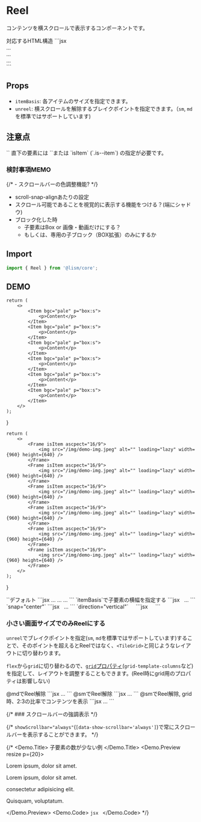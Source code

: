 

# Reel

コンテンツを横スクロールで表示するコンポーネントです。


<Demo>
	<Demo.Title>対応するHTML構造</Demo.Title>
	<Demo.Code>
	```jsx
	<div class="l--reel">
		<div class="is--item">...</div>
		<div class="is--item">...</div>
		<div class="is--item">...</div>
	</div>
	```
	</Demo.Code>
</Demo>


## Props

- `itemBasis`: 各アイテムのサイズを指定できます。
- `unreel`:  横スクロールを解除するブレイクポイントを指定できます。（`sm`, `md`を標準ではサポートしています)


## 注意点

<Alert preset="info">
`<Reel>` 直下の要素には `<Item>`または `isItem` (`.is--item`) の指定が必要です。
</Alert>


### 検討事項MEMO

{/* - スクロールバーの色調整機能? */}
- scroll-snap-alignあたりの設定
- スクロール可能であることを視覚的に表示する機能をつける？(端にシャドウ)
- ブロック化した時
	- 子要素はBox or 画像・動画だけにする？
	- もしくは、専用の子ブロック（BOX拡張）のみにするか


## Import

```js
import { Reel } from '@lism/core';
```


## DEMO

	return (
		<>
			<Item bgc="pale" p="box:s">
				<p>Content</p>
			</Item>
			<Item bgc="pale" p="box:s">
				<p>Content</p>
			</Item>
			<Item bgc="pale" p="box:s">
				<p>Content</p>
			</Item>
			<Item bgc="pale" p="box:s">
				<p>Content</p>
			</Item>
			<Item bgc="pale" p="box:s">
				<p>Content</p>
			</Item>
			<Item bgc="pale" p="box:s">
				<p>Content</p>
			</Item>
		</>
	);
}

	return (
		<>
			<Frame isItem ascpect="16/9">
				<img src="/img/demo-img.jpeg" alt="" loading="lazy" width={960} height={640} />
			</Frame>
			<Frame isItem ascpect="16/9">
				<img src="/img/demo-img.jpeg" alt="" loading="lazy" width={960} height={640} />
			</Frame>
			<Frame isItem ascpect="16/9">
				<img src="/img/demo-img.jpeg" alt="" loading="lazy" width={960} height={640} />
			</Frame>
			<Frame isItem ascpect="16/9">
				<img src="/img/demo-img.jpeg" alt="" loading="lazy" width={960} height={640} />
			</Frame>
			<Frame isItem ascpect="16/9">
				<img src="/img/demo-img.jpeg" alt="" loading="lazy" width={960} height={640} />
			</Frame>
			<Frame isItem ascpect="16/9">
				<img src="/img/demo-img.jpeg" alt="" loading="lazy" width={960} height={640} />
			</Frame>
		</>
	);
}

<Demo>
	<Demo.Title>
		`<Reel>`デフォルト
	</Demo.Title>
	<Demo.Preview resize p={20}>
		<Reel className='has:itemGuide'>
			<ReelContents />
		</Reel>
	</Demo.Preview>
	<Demo.Code>
		```jsx
		<Reel>
			<Item>...</Item>
			<Item>...</Item>
			...
		</Reel>
		```
	</Demo.Code>
</Demo>



<Demo>
	<Demo.Title>
		`itemBasis`で子要素の横幅を指定する
	</Demo.Title>
	<Demo.Preview resize p={20}>
		<Reel itemBasis="40%" gap={20}>
			<ReelImages />
		</Reel>
	</Demo.Preview>
	<Demo.Code>
		```jsx
		<Reel itemBasis="40%" gap={20}>
			<Frame isItem ascpect="16/9">
				<img src="..." alt="" loading="lazy" width={960} height={640} />
			</Frame>
			<Frame isItem ascpect="16/9">
				<img src="..." alt="" loading="lazy" width={960} height={640} />
			</Frame>
			...
		</Reel>
		```
	</Demo.Code>
</Demo>


<Demo>
	<Demo.Title>
		`snap="center"`
	</Demo.Title>
	<Demo.Preview resize p={20}>
		<Reel itemBasis="40%" snap="center" gap={20}>
			<ReelImages />
		</Reel>
	</Demo.Preview>
	<Demo.Code>
		```jsx
		<Reel itemBasis="40%" snap="center" gap={20}>
			<Frame isItem ascpect="16/9">
				<img src="..." alt="" loading="lazy" width={960} height={640} />
			</Frame>
			<Frame isItem ascpect="16/9">
				<img src="..." alt="" loading="lazy" width={960} height={640} />
			</Frame>
			...
		</Reel>
		```
	</Demo.Code>
</Demo>


<Demo>
	<Demo.Title>
		`direction="vertical"`
	</Demo.Title>
	<Demo.Preview resize p={20}  maxW="30rem">
		<Reel itemBasis="auto" direction="column" snap="center" aspect="3/4.2" radius="4" bgc="b900" p={30} gap={30}>
			<Frame isItem aspect="3/4" radius="3">
				<img src="/img/demo-img.jpeg" alt="" loading="lazy" width={960} height={640} />
			</Frame>
			<Frame isItem aspect="3/4" radius="3">
				<img src="/img/demo-img.jpeg" alt="" loading="lazy" width={960} height={640} />
			</Frame>
			<Frame isItem aspect="3/4" radius="3">
				<img src="/img/demo-img.jpeg" alt="" loading="lazy" width={960} height={640} />
			</Frame>
			<Frame isItem aspect="3/4" radius="3">
				<img src="/img/demo-img.jpeg" alt="" loading="lazy" width={960} height={640} />
			</Frame>
		</Reel>
	</Demo.Preview>
	<Demo.Code>
		```jsx
		<Reel itemBasis="auto" direction="column" snap="center" aspect="3/4.5" radius="4" bgc="b900" p={30} gap={30}>
			<Frame isItem aspect="3/4" radius="3">
				<img src="/img/demo-img.jpeg" alt="" loading="lazy" width={960} height={640} />
			</Frame>
			<Frame isItem aspect="3/4" radius="3">
				<img src="/img/demo-img.jpeg" alt="" loading="lazy" width={960} height={640} />
			</Frame>
			<Frame isItem aspect="3/4" radius="3">
				<img src="/img/demo-img.jpeg" alt="" loading="lazy" width={960} height={640} />
			</Frame>
			<Frame isItem aspect="3/4" radius="3">
				<img src="/img/demo-img.jpeg" alt="" loading="lazy" width={960} height={640} />
			</Frame>
		</Reel>
		```
	</Demo.Code>
</Demo>


### 小さい画面サイズでのみReelにする

`unreel`でブレイクポイントを指定(`sm`, `md`を標準ではサポートしています)することで、そのポイントを超えるとReelではなく、`<TileGrid>`と同じようなレイアウトに切り替わります。

`flex`から`grid`に切り替わるので、[`grid`プロパティ](/docs/props/grid)(`grid-template-columns`など)を指定して、レイアウトを調整することもできます。(Reel時にgrid用のプロパティは影響しない)


<Demo>
	<Demo.Title>@mdでReel解除</Demo.Title>
	<Demo.Preview resize p={20}>
		<Reel unreel='md' gap={20}>
			<ReelContents />
		</Reel>
	</Demo.Preview>
	<Demo.Code>
		```jsx
		<Reel unreel='md' gap={20}>
			...
		</Reel>
		```
	</Demo.Code>
</Demo>

<Demo>
	<Demo.Title>@smでReel解除</Demo.Title>
	<Demo.Preview resize p={20}>
		<Reel unreel='sm' gap={20}>
			<ReelContents />
		</Reel>
	</Demo.Preview>
	<Demo.Code>
		```jsx
		<Reel unreel='sm' gap={20}>
			...
		</Reel>
		```
	</Demo.Code>
</Demo>


<Demo>
	<Demo.Title>@smでReel解除, grid時、2:3の比率でコンテンツを表示</Demo.Title>
	<Demo.Preview resize p={20}>
		<Reel unreel='sm' gap={20} grid={{columns: '2fr 3fr'}}>
			<ReelContents />
		</Reel>
	</Demo.Preview>
	<Demo.Code>
		```jsx
		<Reel unreel='sm' gap={20} grid={{columns: '2fr 3fr'}}>
			...
		</Reel>
		```
	</Demo.Code>
</Demo>


{/* ### スクロールバーの強調表示 */}

{/* `showScrollbar="always"`(`[data-show-scrollbar='always']`)で常にスクロールバーを表示することができます。 */}

{/* <Demo>
	<Demo.Title>
		子要素の数が少ない例
	</Demo.Title>
	<Demo.Preview resize p={20}>
		<Reel gap={20} showScrollbar="always">
			<Item bgc="pale" p="box:s">
				<p>Lorem ipsum, dolor sit amet.</p>
			</Item>
			<Item bgc="pale" p="box:s">
				<p>Lorem ipsum, dolor sit amet.</p>
				<p>consectetur adipisicing elit.</p>
			</Item>
			<Item bgc="pale" p="box:s">
				<p>Quisquam, voluptatum.</p>
			</Item>
		</Reel>
	</Demo.Preview>
	<Demo.Code>
		```jsx
		```
	</Demo.Code>
</Demo> */}
